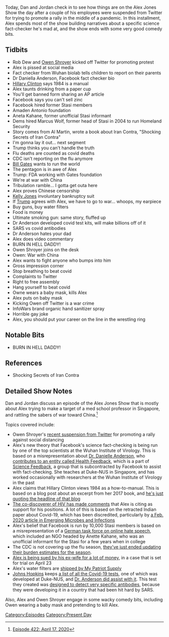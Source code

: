 {{DEFAULTSORT:
    #_EPISODE_0422:April 17, 2020
}}{{Episode
    | title           = April 17, 2020
    | caption         = Listen to this episode on [https://knowledgefight.libsyn.com/422-april-17-2020 Libsyn] [https://open.spotify.com/episode/4VukTxiAUHWQMvK2sTF8Pb Spotify], Read the [[Transcript/422: April 17, 2020|Unofficial Transcript]]
    | episodeNumber   = 422
    | length          = 02:09:53
    | airDate         = April 20, 2020
    | coverageDate    = April 17, 2020
    | episodeType     = [[:Category:Present Day|Present Day]]
    | appearance      = [[Rob Dew]], [[Owen Shroyer]], [[Dr Daniella Anderson]], [[Hillary Clinton]], [[Amaden Antonio]], [[Aneta Kahane]], [[Marcus Wolf]], [[Bill Gates]], [[Kelly Jones]]
    | previousEpisode = [[421: April 16, 2020]]
    | nextEpisode     = [[423: April 20, 2020]]
}}

{{Stub}}

Today, Dan and Jordan check in to see how things are on the Alex Jones Show the day after a couple of his employees were suspended from Twitter for trying to promote a rally in the middle of a pandemic. In this installment, Alex spends most of the show building narratives about a specific science fact-checker he's mad at, and the show ends with some very good comedy bits.

==Tidbits==

*Rob Dew and [[Owen Shroyer]] kicked off Twitter for promoting protest
*Alex is pissed at social media
*Fact checker from Wuhan biolab tells children to report on their parents
*Dr Daniella Anderson, Facebook fact checker bio
*[[Hillary Clinton]] says 1984 is a manual
*Alex taunts drinking from a paper cup
*You'll get banned form sharing an AP article
*Facebook says you can't sell zinc
*Facebook hired former Stasi members
*Amaden Antonio foundation
*Aneta Kahane, former unofficial Stasi informant
*Dems hired Marcus Wolf, former head of Stasi in 2004 to run Homeland Security
*Story comes from Al Martin, wrote a book about Iran Contra, "Shocking Secrets of Iran Contra"
*I'm gonna lay it out... next segment
*Trump thinks you can't handle the truth
*Flu deaths are counted as covid deaths
*CDC isn't reporting on the flu anymore
*[[Bill Gates]] wants to run the world
*The pentagon is in awe of Alex
*Trump: FDA working with Gates foundation
*We're at war with China
*Tribulation ramble... I gotta get outa here
*Alex proves Chinese censorship
*[[Kelly Jones]] involuntary bankruptcy suit
*If [[Donald Trump|Trump]] agrees with Alex, we have to go to war... whoops, my earpiece
*Buy guns, buy water filters
*Food is money
*Ultimate smoking gun: same story, fluffed up
*Dr Anderson developed covid test kits, will make billions off of it
*SARS vs covid antibodies
*Dr Anderson hates your dad
*Alex does video commentary
*BURN IN HELL DADDY!
*Owen Shroyer joins on the desk
*Owen: War with China
*Alex wants to fight anyone who bumps into him
*Gross impression corner
*Stop breathing to beat covid
*Complaints to Twitter
*Right to free assembly
*Hang yourself to beat covid
*Owne wears a baby mask, kills Alex
*Alex puts on baby mask
*Kicking Owen off Twitter is a war crime
*InfoWars brand organic hand sanitizer spray
*Horrible gay joke
*Alex, you should put your career on the line in the wrestling ring

==Notable Bits==

*BURN IN HELL DADDY!

==References==

*Shocking Secrets of Iran Contra

==Detailed Show Notes==

Dan and Jordan discuss an episode of the Alex Jones Show that is mostly about Alex trying to make a target of a med school professor in Singapore, and rattling the sabers of war toward China.<ref>[https://knowledgefight.com/research/2020/4/20/episode-422-april-17-2020 Episode 422: April 17, 2020]</ref>

Topics covered include:

*Owen Shroyer's [https://www.mediamatters.org/coronavirus-covid-19/twitter-facilitating-promotion-infowars-hosts-rally-will-flout-texas-social recent suspension from Twitter] for promoting a rally against social distancing
*Alex's new theory that Facebook's science fact-checking is being run by one of the top scientists at the Wuhan Institute of Virology. This is based on a misrepresentation about [https://www.duke-nus.edu.sg/directory/detail/anderson-danielle-elizabeth Dr. Danielle Anderson], who [https://healthfeedback.org/community/ contributes to an entity called Health Feedback], which is a part of [https://sciencefeedback.co/about/ Science Feedback], a group that is subcontracted by Facebook to assist with fact-checking. She teaches at Duke-NUS in Singapore, and has worked occasionally with researchers at the Wuhan Institute of Virology in the past
*Alex claims that Hillary Clinton views 1984 as a how-to-manual. This is based on a blog post about an excerpt from her 2017 book, and [https://www.conservativereview.com/news/hillary-clinton-thinks-orwells-1984-is-a-how-to-manual/ he's just quoting the headline of that blog]
*[https://www.gilmorehealth.com/chinese-coronavirus-is-a-man-made-virus-according-to-luc-montagnier-the-man-who-discovered-hiv/ The co-discoverer of HIV has made comments] that Alex is citing as support for his positions. A lot of this is based on the retracted Indian paper about Covid-19, which has been discredited, particularly by [https://www.ncbi.nlm.nih.gov/pmc/articles/PMC7033698/ a Feb. 2020 article in Emerging Microbes and Infections]
*Alex's belief that Facebook is run by 10,000 Stasi members is based on a misrepresentation of a [https://www.dw.com/en/online-hate-speech-conspiracy-theories-boom-in-germany/a-19365690 German task force on online hate speech], which included an NGO headed by Anette Kahane, who was an unofficial informant for the Stasi for a few years when in college
*The CDC is not covering up the flu season, [https://www.cdc.gov/flu/about/burden/preliminary-in-season-estimates.htm they've just ended updating their burden estimates for the season].
*[https://www.pacermonitor.com/public/case/31967025/Alexander_Emric_Jones Alex is being sued by his ex-wife for a lot of money], in a case that is set for trial on April 23
*Alex's water filters are [https://www.infowarsstore.com/alexapure-pro-water-filtration-system shipped by My Patriot Supply]
*[[Johns Hopkins]] keeps [https://www.centerforhealthsecurity.org/resources/COVID-19/serology/Serology-based-tests-for-COVID-19.html#sec5 a list of all the Covid-19 tests], one of which was developed at Duke-NUS, and [https://news.nus.edu.sg/research/duke-nus-researchers-front-line-covid-19 Dr. Anderson did assist with it]. This test they created was [https://www.duke-nus.edu.sg/docs/default-source/articles/test-for-covid-19-antibodies-a-world-first-for-singapore.pdf?sfvrsn=a8917d2b_2 designed to detect very specific antibodies], because they were developing it in a country that had been hit hard by SARS.

Also, Alex and Owen Shroyer engage in some wacky comedy bits, including Owen wearing a baby mask and pretending to kill Alex.

[[Category:Episodes]]
[[Category:Present Day]]
